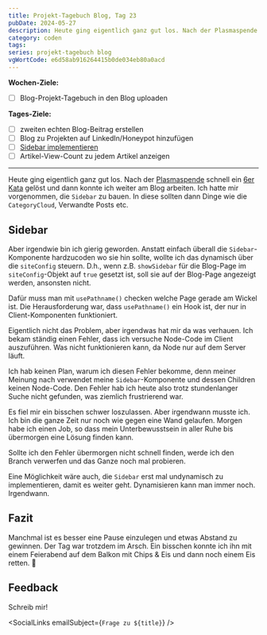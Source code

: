 ```yaml
---
title: Projekt-Tagebuch Blog, Tag 23
pubDate: 2024-05-27
description: Heute ging eigentlich ganz gut los. Nach der Plasmaspende schnell ein 6er Kata gelöst und dann konnte ich weiter am Blog arbeiten. Ich hatte mir vorgenommen, die Sidebar zu bauen. In diese sollten dann Dinge wie die Category-Cloud, Verwandte Posts etc.
category: coden
tags:
series: projekt-tagebuch blog
vgWortCode: e6d58ab916264415b0de034eb80a0acd
---
```


<DateFormatter date={pubDate} weekday />

**Wochen-Ziele:**

- [ ] Blog-Projekt-Tagebuch in den Blog uploaden

**Tages-Ziele:**

- [ ] zweiten echten Blog-Beitrag erstellen
- [ ] Blog zu Projekten auf LinkedIn/Honeypot hinzufügen
- [ ] [Sidebar implementieren](#sidbar)
- [ ] Artikel-View-Count zu jedem Artikel anzeigen

---

Heute ging eigentlich ganz gut los. Nach der [Plasmaspende](/support#plasma-spenden) schnell ein [6er Kata](https://www.codewars.com/kata/578aa45ee9fd15ff4600090d) gelöst und dann konnte ich weiter am Blog arbeiten. Ich hatte mir vorgenommen, die `Sidebar` zu bauen. In diese sollten dann Dinge wie die `CategoryCloud`, Verwandte Posts etc.

## Sidebar

Aber irgendwie bin ich gierig geworden. Anstatt einfach überall die `Sidebar`-Komponente hardzucoden wo sie hin sollte, wollte ich das dynamisch über die `siteConfig` steuern. D.h., wenn z.B. `showSidebar` für die Blog-Page im `siteConfig`-Objekt auf `true` gesetzt ist, soll sie auf der Blog-Page angezeigt werden, ansonsten nicht.

Dafür muss man mit `usePathname()` checken welche Page gerade am Wickel ist. Die Herausforderung war, dass `usePathname()` ein Hook ist, der nur in Client-Komponenten funktioniert.

Eigentlich nicht das Problem, aber irgendwas hat mir da was verhauen. Ich bekam ständig einen Fehler, dass ich versuche Node-Code im Client auszuführen. Was nicht funktionieren kann, da Node nur auf dem Server läuft.

Ich hab keinen Plan, warum ich diesen Fehler bekomme, denn meiner Meinung nach verwendet meine `Sidebar`-Komponente und dessen Children keinen Node-Code. Den Fehler hab ich heute also trotz stundenlanger Suche nicht gefunden, was ziemlich frustrierend war.

Es fiel mir ein bisschen schwer loszulassen. Aber irgendwann musste ich. Ich bin die ganze Zeit nur noch wie gegen eine Wand gelaufen. Morgen habe ich einen Job, so dass mein Unterbewusstsein in aller Ruhe bis übermorgen eine Lösung finden kann.

Sollte ich den Fehler übermorgen nicht schnell finden, werde ich den Branch verwerfen und das Ganze noch mal probieren.

Eine Möglichkeit wäre auch, die `Sidebar` erst mal undynamisch zu implementieren, damit es weiter geht. Dynamisieren kann man immer noch. Irgendwann.

## Fazit

Manchmal ist es besser eine Pause einzulegen und etwas Abstand zu gewinnen. Der Tag war trotzdem im Arsch. Ein bisschen konnte ich ihn mit einem Feierabend auf dem Balkon mit Chips & Eis und dann noch einem Eis retten. 🍨

## Feedback

<Accordion>
Schreib mir!

<SocialLinks emailSubject={`Frage zu ${title}`} />

</Accordion>
